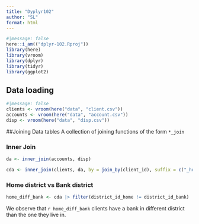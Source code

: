 ```yaml
---
title: "Dyplyr102"
author: "SL"
format: html
---
```


```r
#|message: false
here::i_am(("dplyr-102.Rproj"))
library(here)
library(vroom)
library(dplyr)
library(tidyr)
library(ggplot2)
```

## Data loading
```r
#|message: false
clients <- vroom(here("data", "client.csv"))
accounts <- vroom(here("data", "account.csv"))
disp <- vroom(here("data", "disp.csv"))
```

##Joining Data tables
A collection of joining functions of the form `*_join`

### Inner Join
```r
da <- inner_join(accounts, disp)
```
```r
cda <- inner_join(clients, da, by = join_by(client_id), suffix = c("_home","_bank"))
```

### Home district vs Bank district
```r
home_diff_bank <- cda |> filter(district_id_home != district_id_bank) |> nrow()
```
We observe that `r home_diff_bank` clients have a bank in different district than the one they live in.


